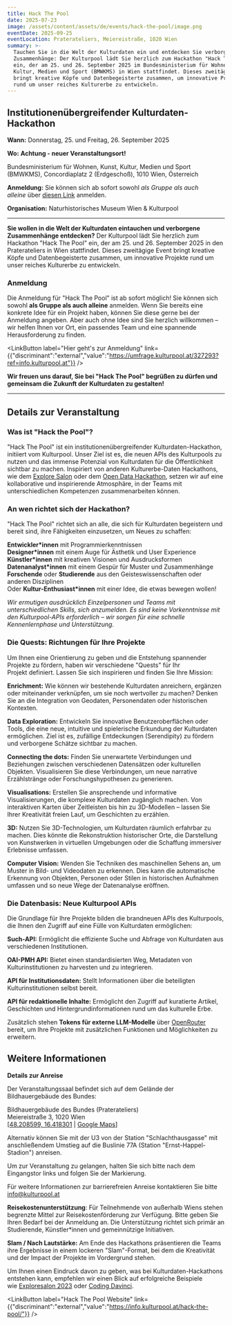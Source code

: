 ```yaml
---
title: Hack The Pool
date: 2025-07-23
image: /assets/content/assets/de/events/hack-the-pool/image.png
eventDate: 2025-09-25
eventLocation: Praterateliers, Meiereistraße, 1020 Wien
summary: >-
  Tauchen Sie in die Welt der Kulturdaten ein und entdecken Sie verborgene
  Zusammenhänge: Der Kulturpool lädt Sie herzlich zum Hackathon "Hack The Pool"
  ein, der am 25. und 26. September 2025 im Bundesministerium für Wohnen, Kunst,
  Kultur, Medien und Sport (BMWKMS) in Wien stattfindet. Dieses zweitägige Event
  bringt kreative Köpfe und Datenbegeisterte zusammen, um innovative Projekte
  rund um unser reiches Kulturerbe zu entwickeln.
---
```

## **Institutionenübergreifender Kulturdaten-Hackathon**

**Wann:** Donnerstag, 25. und Freitag, 26. September 2025

**Wo:** **Achtung - neuer Veranstaltungsort!**

Bundesministerium für Wohnen, Kunst, Kultur, Medien und Sport (BMWKMS), Concordiaplatz 2 (Erdgeschoß), 1010 Wien, Österreich

**Anmeldung:** Sie können sich ab sofort sowohl *als Gruppe als auch alleine* über [diesen Link](https://umfrage.kulturpool.at/327293?ref=info.kulturpool.at) anmelden.

**Organisation:** Naturhistorisches Museum Wien & Kulturpool

---

**Sie wollen in die Welt der Kulturdaten eintauchen und verborgene Zusammenhänge entdecken?** Der Kulturpool lädt Sie herzlich zum Hackathon "Hack The Pool" ein, der am 25. und 26. September 2025 in den Praterateliers in Wien stattfindet. Dieses zweitägige Event bringt kreative Köpfe und Datenbegeisterte zusammen, um innovative Projekte rund um unser reiches Kulturerbe zu entwickeln.

### **Anmeldung**

Die Anmeldung für "Hack The Pool" ist ab sofort möglich! Sie können sich sowohl **als Gruppe als auch alleine** anmelden. Wenn Sie bereits eine konkrete Idee für ein Projekt haben, können Sie diese gerne bei der Anmeldung angeben. Aber auch ohne Idee sind Sie herzlich willkommen – wir helfen Ihnen vor Ort, ein passendes Team und eine spannende Herausforderung zu finden.

<LinkButton label="Hier geht's zur Anmeldung" link={{"discriminant":"external","value":"https://umfrage.kulturpool.at/327293?ref=info.kulturpool.at"}} />

**Wir freuen uns darauf, Sie bei "Hack The Pool" begrüßen zu dürfen und gemeinsam die Zukunft der Kulturdaten zu gestalten!**

---

## **Details zur Veranstaltung**

### **Was ist "Hack the Pool"?**

"Hack The Pool" ist ein institutionenübergreifender Kulturdaten-Hackathon, initiiert vom Kulturpool. Unser Ziel ist es, die neuen APIs des Kulturpools zu nutzen und das immense Potenzial von Kulturdaten für die Öffentlichkeit sichtbar zu machen. Inspiriert von anderen Kulturerbe-Daten Hackathons, wie dem [Explore Salon](https://clariah.at/en/exploresalon2023?ref=info.kulturpool.at) oder dem [Open Data Hackathon](https://www.data.gv.at/2025/03/19/open-data-hackathon-im-metalab-wien-datenschaetze-entdecken-und-nutzbar-machen/?ref=info.kulturpool.at), setzen wir auf eine kollaborative und inspirierende Atmosphäre, in der Teams mit unterschiedlichen Kompetenzen zusammenarbeiten können.

### **An wen richtet sich der Hackathon?**

"Hack The Pool" richtet sich an alle, die sich für Kulturdaten begeistern und bereit sind, ihre Fähigkeiten einzusetzen, um Neues zu schaffen:

**Entwickler\*innen** mit Programmierkenntnissen\
**Designer\*innen** mit einem Auge für Ästhetik und User Experience **Künstler\*innen** mit kreativen Visionen und Ausdrucksformen\
**Datenanalyst\*innen** mit einem Gespür für Muster und Zusammenhänge\
**Forschende** oder **Studierende** aus den Geisteswissenschaften oder anderen Disziplinen\
Oder **Kultur-Enthusiast\*innen** mit einer Idee, die etwas bewegen wollen!

*Wir ermutigen ausdrücklich Einzelpersonen und Teams mit unterschiedlichen Skills, sich anzumelden. Es sind keine Vorkenntnisse mit den Kulturpool-APIs erforderlich – wir sorgen für eine schnelle Kennenlernphase und Unterstützung.*

### **Die Quests: Richtungen für Ihre Projekte**

Um Ihnen eine Orientierung zu geben und die Entstehung spannender Projekte zu fördern, haben wir verschiedene "Quests" für Ihr Projekt definiert. Lassen Sie sich inspirieren und finden Sie Ihre Mission:

**Enrichment:** Wie können wir bestehende Kulturdaten anreichern, ergänzen oder miteinander verknüpfen, um sie noch wertvoller zu machen? Denken Sie an die Integration von Geodaten, Personendaten oder historischen Kontexten.

**Data Exploration:** Entwickeln Sie innovative Benutzeroberflächen oder Tools, die eine neue, intuitive und spielerische Erkundung der Kulturdaten ermöglichen. Ziel ist es, zufällige Entdeckungen (Serendipity) zu fördern und verborgene Schätze sichtbar zu machen.

**Connecting the dots:** Finden Sie unerwartete Verbindungen und Beziehungen zwischen verschiedenen Datensätzen oder kulturellen Objekten. Visualisieren Sie diese Verbindungen, um neue narrative Erzählstränge oder Forschungshypothesen zu generieren.

**Visualisations:** Erstellen Sie ansprechende und informative Visualisierungen, die komplexe Kulturdaten zugänglich machen. Von interaktiven Karten über Zeitleisten bis hin zu 3D-Modellen – lassen Sie Ihrer Kreativität freien Lauf, um Geschichten zu erzählen.

**3D:** Nutzen Sie 3D-Technologien, um Kulturdaten räumlich erfahrbar zu machen. Dies könnte die Rekonstruktion historischer Orte, die Darstellung von Kunstwerken in virtuellen Umgebungen oder die Schaffung immersiver Erlebnisse umfassen.

**Computer Vision:** Wenden Sie Techniken des maschinellen Sehens an, um Muster in Bild- und Videodaten zu erkennen. Dies kann die automatische Erkennung von Objekten, Personen oder Stilen in historischen Aufnahmen umfassen und so neue Wege der Datenanalyse eröffnen.

### **Die Datenbasis: Neue Kulturpool APIs**

Die Grundlage für Ihre Projekte bilden die brandneuen APIs des Kulturpools, die Ihnen den Zugriff auf eine Fülle von Kulturdaten ermöglichen:

**Such-API:** Ermöglicht die effiziente Suche und Abfrage von Kulturdaten aus verschiedenen Institutionen.

**OAI-PMH API:** Bietet einen standardisierten Weg, Metadaten von Kulturinstitutionen zu harvesten und zu integrieren.

**API für Institutionsdaten:** Stellt Informationen über die beteiligten Kulturinstitutionen selbst bereit.

**API für redaktionelle Inhalte:** Ermöglicht den Zugriff auf kuratierte Artikel, Geschichten und Hintergrundinformationen rund um das kulturelle Erbe.

Zusätzlich stehen **Tokens für externe LLM-Modelle** über [OpenRouter](https://openrouter.ai/?ref=info.kulturpool.at) bereit, um Ihre Projekte mit zusätzlichen Funktionen und Möglichkeiten zu erweitern.

## **Weitere Informationen**

**Details zur Anreise**

Der Veranstaltungssaal befindet sich auf dem Gelände der Bildhauergebäude des Bundes:

Bildhauergebäude des Bundes (Praterateliers)\
Meiereistraße 3, 1020 Wien\
\[[48.208599, 16.418301](https://www.openstreetmap.org/way/29222612?ref=info.kulturpool.at#map=17/48.208656/16.418499) | [Google Maps](https://www.google.com/maps/place/Bildhauergeb%C3%A4ude+Des+Bundes/@48.2086735,16.409045,2808m/data=!3m1!1e3!4m6!3m5!1s0x476d07398016bf39:0x768de9a2f6bd396d!8m2!3d48.2085493!4d16.4184032!16s%2Fg%2F11fjw347z1?ref=info.kulturpool.at)]

Alternativ können Sie mit der U3 von der Station "Schlachthausgasse" mit anschließendem Umstieg auf die Buslinie 77A (Station "Ernst-Happel-Stadion") anreisen.

Um zur Veranstaltung zu gelangen, halten Sie sich bitte nach dem Eingangstor links und folgen Sie der Markierung.

Für weitere Informationen zur barrierefreien Anreise kontaktieren Sie bitte [info@kulturpool.at](mailto:info@kulturpool.at)

**Reisekostenunterstützung**: Für Teilnehmende von außerhalb Wiens stehen begrenzte Mittel zur Reisekostenförderung zur Verfügung. Bitte geben Sie Ihren Bedarf bei der Anmeldung an. Die Unterstützung richtet sich primär an Studierende, Künstler\*innen und gemeinnützige Initiativen.

**Slam / Nach Lautstärke:** Am Ende des Hackathons präsentieren die Teams ihre Ergebnisse in einem lockeren "Slam"-Format, bei dem die Kreativität und der Impact der Projekte im Vordergrund stehen.

Um Ihnen einen Eindruck davon zu geben, was bei Kulturdaten-Hackathons entstehen kann, empfehlen wir einen Blick auf erfolgreiche Beispiele wie [Exploresalon 2023](https://clariah.at/en/exploresalon2023?ref=info.kulturpool.at) oder [Coding Davinci](https://codingdavinci.de/?ref=info.kulturpool.at).

<Grid layout="two-columns" alignment="center">
  <GridItem alignment="stretch">
    <ImageLink link={{"discriminant":"consortium","value":"naturhistorisches-museum-wien"}} src="/assets/content/assets/de/events/hack-the-pool/naturhistorisches-museum-wien-logo.svg.png" text="Link zur Beschreibung und Information zum Naturhistorischen Museum Wien" />
  </GridItem>

  <GridItem alignment="stretch">
    <ImageLink link={{"discriminant":"external","value":"https://info.kulturpool.at/hack-the-pool/"}} src="/assets/content/assets/de/events/hack-the-pool/kultur-poo-info-logo.png" text="Link zur Veranstaltung auf der Website des Kulturpool Info" />
  </GridItem>
</Grid>

<LinkButton label="Hack The Pool Website" link={{"discriminant":"external","value":"https://info.kulturpool.at/hack-the-pool/"}} />
